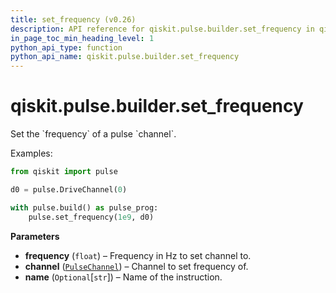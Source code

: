```yaml
---
title: set_frequency (v0.26)
description: API reference for qiskit.pulse.builder.set_frequency in qiskit v0.26
in_page_toc_min_heading_level: 1
python_api_type: function
python_api_name: qiskit.pulse.builder.set_frequency
---
```


<span id="qiskit-pulse-builder-set-frequency" />

# qiskit.pulse.builder.set\_frequency

<Function id="qiskit.pulse.builder.set_frequency" isDedicatedPage={true} github="https://github.com/qiskit/qiskit/tree/stable/0.17/qiskit/pulse/builder.py" signature="set_frequency(frequency, channel, name=None)">
  Set the `frequency` of a pulse `channel`.

  Examples:

  ```python
  from qiskit import pulse

  d0 = pulse.DriveChannel(0)

  with pulse.build() as pulse_prog:
      pulse.set_frequency(1e9, d0)
  ```

  **Parameters**

  *   **frequency** (`float`) – Frequency in Hz to set channel to.
  *   **channel** ([`PulseChannel`](qiskit.pulse.channels#pulsechannel "qiskit.pulse.channels.PulseChannel")) – Channel to set frequency of.
  *   **name** (`Optional`\[`str`]) – Name of the instruction.
</Function>

